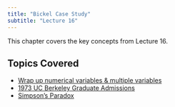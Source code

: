 ```yaml
---
title: "Bickel Case Study"
subtitle: "Lecture 16"
---
```


This chapter covers the key concepts from Lecture 16.

## Topics Covered

* [Wrap up numerical variables & multiple variables](wrap-up-numerical-variables-multiple-variables.qmd)
* [1973 UC Berkeley Graduate Admissions](1973-uc-berkeley-graduate-admissions.qmd)
* [Simpson’s Paradox](simpsons-paradox.qmd)

